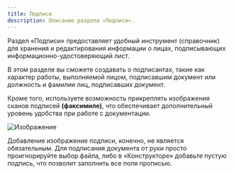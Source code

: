 ```yaml
---
title: Подписи
description: Описание раздела «Подписи».
---
```



Раздел «Подписи» предоставляет удобный инструмент (справочник) для хранения и редактирования информации о лицах, подписывающих информационно-удостоверяющий лист.

В этом разделе вы сможете создавать о подписантах, такие как характер работы, выполняемой лицом, подписавшим документ или должность и фамилии лиц, подписавших документ.

Кроме того, используете возможность прикреплять изображения сканов подписей **(факсимиле)**, что обеспечивает дополнительный уровень удобства при работе с документации.

![Изображение](../../assets/signs/iul-signs.jpg "Раздел подписей ИУЛ")

<Aside type="tip">
  Добавление изображение подписи, конечно, не является обязательным. Для
  подписания документа от руки просто проигнорируйте выбор файла, либо в
  «Конструкторе» добавьте пустую подпись, что позволит заполнить все поля
  прописью.
</Aside>
